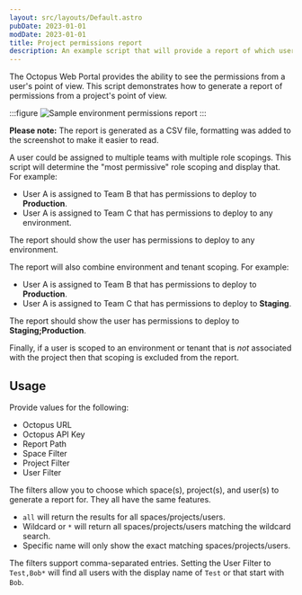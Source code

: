```yaml
---
layout: src/layouts/Default.astro
pubDate: 2023-01-01
modDate: 2023-01-01
title: Project permissions report
description: An example script that will provide a report of which users have access to specific projects.
---
```


The Octopus Web Portal provides the ability to see the permissions from a user's point of view.  This script demonstrates how to generate a report of permissions from a project's point of view.

:::figure
![Sample environment permissions report](/docs/img/octopus-rest-api/examples/reports/images/project-permissions-example.png)
:::

**Please note:** The report is generated as a CSV file, formatting was added to the screenshot to make it easier to read.

A user could be assigned to multiple teams with multiple role scopings.  This script will determine the "most permissive" role scoping and display that.  For example:

- User A is assigned to Team B that has permissions to deploy to **Production**.
- User A is assigned to Team C that has permissions to deploy to any environment.

The report should show the user has permissions to deploy to any environment.  

The report will also combine environment and tenant scoping.  For example:

- User A is assigned to Team B that has permissions to deploy to **Production**.
- User A is assigned to Team C that has permissions to deploy to **Staging**.

The report should show the user has permissions to deploy to **Staging;Production**.  

Finally, if a user is scoped to an environment or tenant that is _not_ associated with the project then that scoping is excluded from the report.  

## Usage

Provide values for the following:

- Octopus URL
- Octopus API Key
- Report Path
- Space Filter
- Project Filter
- User Filter

The filters allow you to choose which space(s), project(s), and user(s) to generate a report for.  They all have the same features.

- `all` will return the results for all spaces/projects/users.
- Wildcard or `*` will return all spaces/projects/users matching the wildcard search.
- Specific name will only show the exact matching spaces/projects/users.

The filters support comma-separated entries.  Setting the User Filter to `Test,Bob*` will find all users with the display name of `Test` or that start with `Bob`.

<ProjectPermissionsReport />
